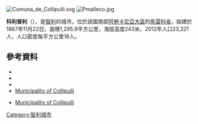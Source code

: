 [[Image:Comuna_de_Collipulli.svg|right]]
[[Image:Pmalleco.jpg|thumb]]
{{Coord|37|57|S|72|26|W|display=title}}

'''科利普利'''（{{lang-es|Collipulli}}），是[[智利|智利]]的城市，位於該國南部[[阿勞卡尼亞大區|阿勞卡尼亞大區]]的[[馬雷科省|馬雷科省]]，始建於1867年11月22日，面積1,295.9平方公里，海拔高度243米，2012年人口23,321人，人口密度每平方公里18人。

==參考資料==
*{{Cite web |url = http://www.munitel.cl/ |title = Asociación Chilena de Municipalidades |accessdate = 23 February 2011 |language = es |deadurl = yes |archiveurl = https://web.archive.org/web/20110419202659/http://www.munitel.cl/ |archivedate = 2011年4月19日 }}
*{{Cite web |url = http://www.municipalidadcollipulli.cl/ |title = Municipality of Collipulli |accessdate = 23 February 2011 |language = es |archive-date = 2014-05-17 |archive-url = https://web.archive.org/web/20140517191526/http://municipalidadcollipulli.cl/ |dead-url = no }}
*{{Cite web |url= http://www.ine.cl/canales/chile_estadistico/censos_poblacion_vivienda/censo_pobl_vivi.php |title= National Statistics Institute |accessdate= 13 December 2010 |language= es |archive-date= 2010-07-15 |archive-url= https://web.archive.org/web/20100715195638/http://www.ine.cl/canales/chile_estadistico/censos_poblacion_vivienda/censo_pobl_vivi.php |dead-url= no }}
*[http://www.municipalidadcollipulli.cl/ Municipality of Collipulli] {{Wayback|url=http://www.municipalidadcollipulli.cl/ |date=20140517191526 }}
* {{es icon}} [http://www.municipalidadcollipulli.cl/ Municipality of Collipulli] {{Wayback|url=http://www.municipalidadcollipulli.cl/ |date=20140517191526 }}

{{Chile-geo-stub}}
[[Category:智利城市|Category:智利城市]]